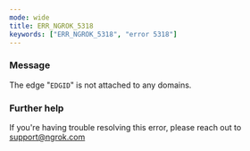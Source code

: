 ```yaml
---
mode: wide
title: ERR_NGROK_5318
keywords: ["ERR_NGROK_5318", "error 5318"]
---
```



### Message

The edge "`EDGID`" is not attached to any domains.

<ErrorDetails />

### Further help

If you're having trouble resolving this error, please reach out to [support@ngrok.com](mailto:support@ngrok.com?subject=Help%20with%20ERR_NGROK_5318)
